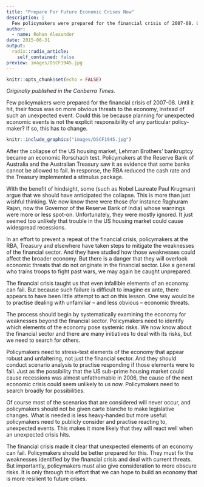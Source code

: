 ```yaml
---
title: "Prepare For Future Economic Crises Now"
description: |
  Few policymakers were prepared for the financial crisis of 2007-08. Until it hit, their focus was on more obvious threats to the economy, instead of such an unexpected event. Could this be because planning for unexpected economic events is not the explicit responsibility of any particular policy-maker? If so, this has to change.
author:
  - name: Rohan Alexander
date: 2015-08-31
output:
  radix::radix_article:
    self_contained: false
preview: images/DSCF1945.jpg
---
```


```r
knitr::opts_chunk$set(echo = FALSE)
```


*Originally published in the Canberra Times.*

Few policymakers were prepared for the financial crisis of 2007-08. Until it hit, their focus was on more obvious threats to the economy, instead of such an unexpected event. Could this be because planning for unexpected economic events is not the explicit responsibility of any particular policy-maker? If so, this has to change.

```r
knitr::include_graphics("images/DSCF1945.jpg")
```

After the collapse of the US housing market, Lehman Brothers' bankruptcy became an economic Rorschach test. Policymakers at the Reserve Bank of Australia and the Australian Treasury saw it as evidence that some banks cannot be allowed to fail. In response, the RBA reduced the cash rate and the Treasury implemented a stimulus package.

With the benefit of hindsight, some (such as Nobel Laureate Paul Krugman) argue that we should have anticipated the collapse. This is more than just wishful thinking. We now know there were those (for instance Raghuram Rajan, now the Governor of the Reserve Bank of India) whose warnings were more or less spot-on. Unfortunately, they were mostly ignored. It just seemed too unlikely that trouble in the US housing market could cause widespread recessions.

In an effort to prevent a repeat of the financial crisis, policymakers at the RBA, Treasury and elsewhere have taken steps to mitigate the weaknesses of the financial sector. And they have studied how those weaknesses could affect the broader economy. But there is a danger that they will overlook economic threats that do not originate in the financial sector.
Like a general who trains troops to fight past wars, we may again be caught unprepared.

The financial crisis taught us that even infallible elements of an economy can fail. But because such failure is difficult to imagine ex ante, there appears to have been little attempt to act on this lesson. One way would be to practise dealing with unfamiliar -- and less obvious -- economic threats.

The process should begin by systematically examining the economy for weaknesses beyond the financial sector. Policymakers need to identify which elements of the economy pose systemic risks. We now know about the financial sector and there are many initiatives to deal with its risks, but we need to search for others.

Policymakers need to stress-test elements of the economy that appear robust and unfaltering, not just the financial sector. And they should conduct scenario analysis to practise responding if those elements were to fail. Just as the possibility that the US sub-prime housing market could cause recessions was almost unfathomable in 2006, the cause of the next economic crisis could seem unlikely to us now. Policymakers need to search broadly for possibilities.

Of course most of the scenarios that are considered will never occur, and policymakers should not be given carte blanche to make legislative changes. What is needed is less heavy-handed but more useful: policymakers need to publicly consider and practise reacting to, unexpected events. This makes it more likely that they will react well when an unexpected crisis hits.

The financial crisis made it clear that unexpected elements of an economy can fail. Policymakers should be better prepared for this. They must fix the weaknesses identified by the financial crisis and deal with current threats. But importantly, policymakers must also give consideration to more obscure risks. It is only through this effort that we can hope to build an economy that is more resilient to future crises.
